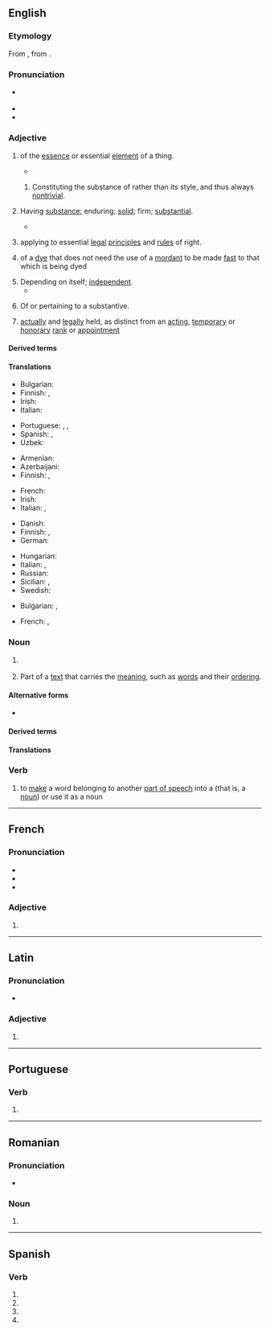 {{also|Substantive|substantivé}}
==English==

===Etymology===
From {{inh|en|enm|substantif}}, from {{der|en|fro|substantif}}.

===Pronunciation===
* {{a|US}} {{IPA|en|/ˈsʌbstəntɪv/|/səbˈstæntɪv/}}
* {{audio|en|LL-Q1860 (eng)-Vealhurl-substantive.wav|Audio (UK)}}
* {{audio|en|LL-Q1860 (eng)-Vealhurl-substantive2.wav|Audio (UK)}}

===Adjective===
{{en-adj}}

# of the [[essence]] or essential [[element]] of a thing. 
#: {{ux|en|'''substantive''' information}}
#* {{quote-journal|en|date=6 October 2012|magazine=The Economist|url=http://www.economist.com/node/21564222|title=The first presidential debate: Back in the centre, back in the game|passage=In one sense the first debate achieved the worst of all worlds: it managed to be technical, even dull, without being '''substantive''' or especially honest.}}
#: {{syn|en|essential|in essence}}
## {{lb|en|by extension}} Constituting the substance of {{l|en|content|id=semantic information}} rather than its style, and thus always [[nontrivial]]. 
##: {{ux|en|'''Substantive''' editing is never trivial, whereas some aspects of copyediting are trivial.}}
##: {{ux|en|'''substantive''' changes made by the lawyers}}
# {{senseid|en|substantial}} Having [[substance]]; enduring; [[solid]]; firm; [[substantial]]. 
#* {{quote-book|en|year=1836|origyear=1829|title=Literary Remains of the Late William Hazlitt|chapter=Definition of wit|page=19|author={{w|William Hazlitt}}|passage=Once more then, strength and magnitude are qualities which impress the imagination in a powerful and '''substantive''' manner;|url=https://books.google.com/books?id=wTbQAAAAMAAJ&pg=PA19}}
#: {{syn|en|meaty|substantial}}
#: {{ant|en|superficial|trivial}}
# {{senseid|en|legal rights}}{{lb|en|law}} applying to essential [[legal]] [[principle]]s and [[rule]]s of right. 
#: {{ux|en|'''substantive''' law}}
#: {{ant|en|adjective|procedural}}
# {{lb|en|chemistry}} of a [[dye]] that does not need the use of a [[mordant]] to be made [[fast]] to that which is being dyed
#: {{ant|en|adjective}}
# Depending on itself; [[independent]].
#* {{quote-book|en|year=1765|origyear=1627|author={{w|Francis Bacon}}|chapter=New Atlantis|title=The Works of Francis Bacon|page=356|passage=He therefore taking into consideration, how sufficient and '''substantive''' this land was to maintain itself without any aid at all of the foreigner,|url=https://books.google.com/books?id=H3U8VYy7e1YC&pg=PA356}}
# {{lb|en|grammar}} Of or pertaining to a substantive.
#: {{syn|en|substantival}}
# {{lb|en|military|of a rank or appointment}} [[actually]] and [[legally]] held, as distinct from an [[acting]], [[temporary]] or [[honorary]] [[rank]] or [[appointment]]

====Derived terms====
{{der3|en
|substantive law
|substantively
|substantive verb
}}

====Translations====
{{trans-top|of the essence or essential element of a thing}}
* Bulgarian: {{t+|bg|съществен}}
* Finnish: {{t+|fi|oleellinen}}, {{t+|fi|olennainen}}
* Irish: {{t|ga|ábhartha}}
* Italian: {{t+|it|essenziale}}
{{trans-mid}}
* Portuguese: {{t+|pt|substantivo}}, {{t+|pt|substancial}}, {{t+|pt|essencial}}
* Spanish: {{t+|es|sustantivo}}, {{t|es|sustancial}}
* Uzbek: {{t+|uz|ot}}
{{trans-bottom}}

{{trans-top|having substance and prompting thought}}
* Armenian: {{t|hy|բովանդակային}}
* Azerbaijani: {{t|az|dolğun}}
* Finnish: {{t+|fi|oleellinen}}, {{t+|fi|olennainen}}
{{trans-mid}}
* French: {{t+|fr|substantif}}
* Irish: {{t|ga|ábhartha}}
* Italian: {{t+|it|sostanziale}}, {{t+|it|concreto}}
{{trans-bottom}}

{{trans-top|law: applying to essential legal principles}}
* Danish: {{t-needed|da}}
* Finnish: {{t+|fi|aineellinen}}, {{t|fi|aineellisoikeudellinen}}
* German: {{t+|de|materiell}}
{{trans-mid}}
* Hungarian: {{t+|hu|érdemi}}
* Italian: {{t+|it|sostanziale}}, {{t+|it|materiale}}
* Russian: {{t+|ru|материа́льный}}
* Sicilian: {{t|scn|sustanziali}}, {{t|scn|matiriali}}
* Swedish: {{t-needed|sv}}
{{trans-bottom}}

{{trans-top|independent}}
{{trans-mid}}
* Bulgarian: {{t+|bg|самостоятелен}}, {{t+|bg|независим}}
{{trans-bottom}}

{{trans-top|of a dye that does not need the use of a mordant}}
* French: {{t+|fr|direct}}, {{t+|fr|substantif}}
{{trans-mid}}
{{trans-bottom}}

{{trans-see|substantival}}

{{trans-top|military: actually and legally held}}
{{trans-mid}}
{{trans-bottom}}

===Noun===
{{en-noun}}

# {{senseid|en|noun}} {{lb|en|grammar}} {{clipping of|en|noun substantive}} {{defdate|from 16th c.}}
#: {{syn|en|noun|q1=sensu stricto|noun substantive}}
#: {{hyper|en|noun|q1=sensu lato}}
# Part of a [[text]] that carries the [[meaning]], such as [[word]]s and their [[ordering]].
#: {{cot|en|accidental}}

====Alternative forms====
* {{alter|en|subst.||abbreviation used in lexicography and grammar}}

====Derived terms====
{{der3|en
|substantival
|substantivally
|[[substantivise]]/[[substantivize]]
}}

====Translations====
{{trans-see|noun}}

===Verb===
{{en-verb}}

# {{senseid|en|verb}} {{lb|en|grammar|very rare}} to [[make]] a word belonging to another [[part of speech]] into a {{l|en|substantive|id=noun}} (that is, a [[noun]]) or use it as a noun
#: {{syn|en|substantivize|nominalize}}

{{topics|en|Nouns|Parts of speech}}

----

==French==

===Pronunciation===
* {{fr-IPA}}
* {{audio|fr|LL-Q150 (fra)-WikiLucas00-substantive.wav|Audio}}
* {{homophones|fr|substantives}}

===Adjective===
{{head|fr|adjective form}}

# {{feminine singular of|fr|substantif}}

----

==Latin==

===Pronunciation===
* {{la-IPA|substantīve}}

===Adjective===
{{la-adj-form|substantīve}}

# {{inflection of|la|substantīvus||voc|m|s}}

----

==Portuguese==

===Verb===
{{head|pt|verb form}}

# {{pt-verb-form-of|substantivar}}

----

==Romanian==

===Pronunciation===
* {{IPA|ro|[sub.stanˈti.ve]}}

===Noun===
{{head|ro|noun form}}

# {{plural of|ro|substantiv}}

----

==Spanish==

===Verb===
{{head|es|verb form}}

# {{es-verb form of|substantivar|ending=-ar|mood=subjunctive|tense=present|number=s|person=1}}
# {{es-verb form of|substantivar|ending=-ar|mood=subjunctive|tense=present|number=s|person=2|formal=y}}
# {{es-verb form of|substantivar|ending=-ar|mood=subjunctive|tense=present|number=s|person=3}}
# {{es-verb form of|substantivar|ending=-ar|mood=imperative|number=s|person=2|formal=y|sense=affirmative}}